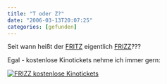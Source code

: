 ```yaml
---
title: "T oder Z?"
date: "2006-03-13T20:07:25"
categories: [gefunden]
---
```


Seit wann heißt der [FRITZ](http://www.fritz-halle.de) eigentlich [FRIZZ](http://www.frizz-halle.de)???

Egal - kostenlose Kinotickets nehme ich immer gern:

<a href="/blog/2006/03/21/mord-im-pfarrhaus/">![FRIZZ kostenlose Kinotickets](frizz.jpg)</a>
